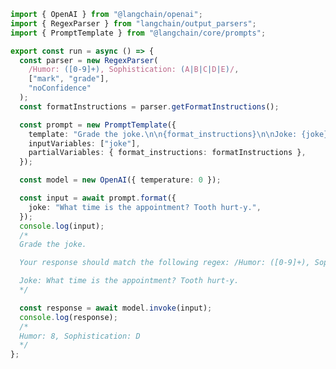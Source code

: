 ```typescript
import { OpenAI } from "@langchain/openai";
import { RegexParser } from "langchain/output_parsers";
import { PromptTemplate } from "@langchain/core/prompts";

export const run = async () => {
  const parser = new RegexParser(
    /Humor: ([0-9]+), Sophistication: (A|B|C|D|E)/,
    ["mark", "grade"],
    "noConfidence"
  );
  const formatInstructions = parser.getFormatInstructions();

  const prompt = new PromptTemplate({
    template: "Grade the joke.\n\n{format_instructions}\n\nJoke: {joke}",
    inputVariables: ["joke"],
    partialVariables: { format_instructions: formatInstructions },
  });

  const model = new OpenAI({ temperature: 0 });

  const input = await prompt.format({
    joke: "What time is the appointment? Tooth hurt-y.",
  });
  console.log(input);
  /*
  Grade the joke.

  Your response should match the following regex: /Humor: ([0-9]+), Sophistication: (A|B|C|D|E)/

  Joke: What time is the appointment? Tooth hurt-y.
  */

  const response = await model.invoke(input);
  console.log(response);
  /*
  Humor: 8, Sophistication: D
  */
};
```